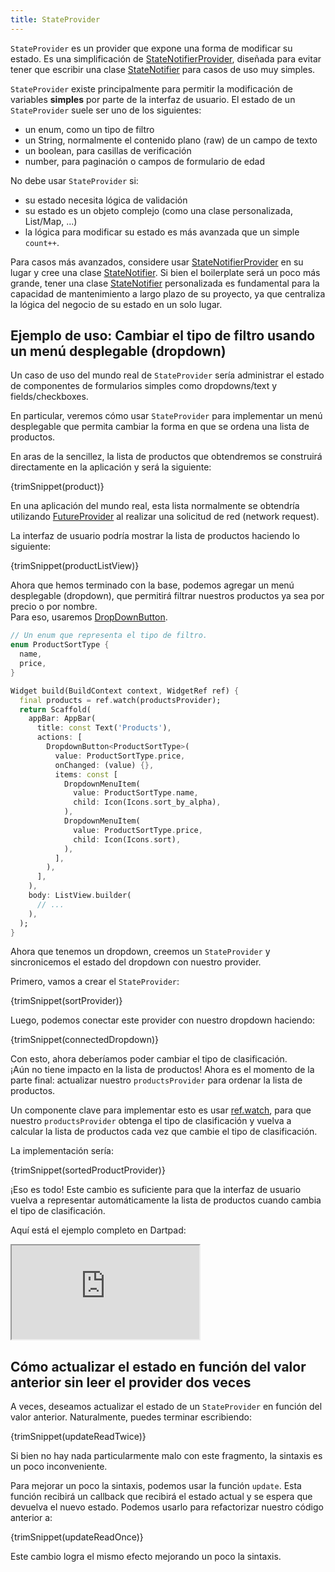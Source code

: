 ```yaml
---
title: StateProvider
---
```



`StateProvider` es un provider que expone una forma de modificar su estado. 
Es una simplificación de [StateNotifierProvider], diseñada para evitar tener 
que escribir una clase [StateNotifier] para casos de uso muy simples.

`StateProvider` existe principalmente para permitir la modificación de variables **simples** por 
parte de la interfaz de usuario. El estado de un `StateProvider` suele ser uno de los siguientes:

- un enum, como un tipo de filtro 
- un String, normalmente el contenido plano (raw) de un campo de texto 
- un boolean, para casillas de verificación 
- number, para paginación o campos de formulario de edad

No debe usar `StateProvider` si:

- su estado necesita lógica de validación
- su estado es un objeto complejo (como una clase personalizada, List/Map, ...)
- la lógica para modificar su estado es más avanzada que un simple `count++`.

Para casos más avanzados, considere usar [StateNotifierProvider] en su lugar y cree una clase [StateNotifier].
Si bien el boilerplate será un poco más grande, tener una clase [StateNotifier] 
personalizada es fundamental para la capacidad de mantenimiento a largo plazo de su proyecto, 
ya que centraliza la lógica del negocio de su estado en un solo lugar.


## Ejemplo de uso: Cambiar el tipo de filtro usando un menú desplegable (dropdown)

Un caso de uso del mundo real de `StateProvider` sería administrar el estado de componentes 
de formularios simples como dropdowns/text y fields/checkboxes.

En particular, veremos cómo usar `StateProvider` para implementar un menú desplegable que 
permita cambiar la forma en que se ordena una lista de productos.

En aras de la sencillez, la lista de productos que obtendremos se construirá 
directamente en la aplicación y será la siguiente:

<CodeBlock>{trimSnippet(product)}</CodeBlock>

En una aplicación del mundo real, esta lista normalmente se obtendría utilizando 
[FutureProvider] al realizar una solicitud de red (network request). 

La interfaz de usuario podría mostrar la lista de productos haciendo lo siguiente:

<CodeBlock>{trimSnippet(productListView)}</CodeBlock>

Ahora que hemos terminado con la base, podemos agregar un menú desplegable (dropdown), 
que permitirá filtrar nuestros productos ya sea por precio o por nombre.  
Para eso, usaremos [DropDownButton](https://api.flutter.dev/flutter/material/DropdownButton-class.html).

```dart
// Un enum que representa el tipo de filtro.
enum ProductSortType {
  name,
  price,
}

Widget build(BuildContext context, WidgetRef ref) {
  final products = ref.watch(productsProvider);
  return Scaffold(
    appBar: AppBar(
      title: const Text('Products'),
      actions: [
        DropdownButton<ProductSortType>(
          value: ProductSortType.price,
          onChanged: (value) {},
          items: const [
            DropdownMenuItem(
              value: ProductSortType.name,
              child: Icon(Icons.sort_by_alpha),
            ),
            DropdownMenuItem(
              value: ProductSortType.price,
              child: Icon(Icons.sort),
            ),
          ],
        ),
      ],
    ),
    body: ListView.builder(
      // ... 
    ),
  );
}
```

Ahora que tenemos un dropdown, creemos un `StateProvider` 
y sincronicemos el estado del dropdown con nuestro provider.

Primero, vamos a crear el `StateProvider`:

<CodeBlock>{trimSnippet(sortProvider)}</CodeBlock>

Luego, podemos conectar este provider con nuestro dropdown haciendo:

<CodeBlock>{trimSnippet(connectedDropdown)}</CodeBlock>

Con esto, ahora deberíamos poder cambiar el tipo de clasificación.  
¡Aún no tiene impacto en la lista de productos! Ahora es el momento de la parte final: 
actualizar nuestro `productsProvider` para ordenar la lista de productos.

Un componente clave para implementar esto es usar [ref.watch], para que nuestro `productsProvider` 
obtenga el tipo de clasificación y vuelva a calcular la lista de productos cada vez que cambie 
el tipo de clasificación.

La implementación sería:

<CodeBlock>{trimSnippet(sortedProductProvider)}</CodeBlock>

¡Eso es todo! Este cambio es suficiente para que la interfaz de usuario vuelva a representar 
automáticamente la lista de productos cuando cambia el tipo de clasificación. 

Aquí está el ejemplo completo en Dartpad:

<iframe
  src="https://dartpad.dev/embed-flutter.html?gh_owner=rrousselGit&gh_repo=riverpod&gh_path=website%2Fdocs%2Fproviders%2Fstate_provider"
  style={{ border: 0, width: "100%", aspectRatio: "2/1.5" }}
></iframe>

## Cómo actualizar el estado en función del valor anterior sin leer el provider dos veces

A veces, deseamos actualizar el estado de un `StateProvider` en función del valor anterior. 
Naturalmente, puedes terminar escribiendo:

<CodeBlock>{trimSnippet(updateReadTwice)}</CodeBlock>

Si bien no hay nada particularmente malo con este fragmento, la sintaxis es un poco inconveniente.

Para mejorar un poco la sintaxis, podemos usar la función `update`. Esta función 
recibirá un callback que recibirá el estado actual y se espera que devuelva 
el nuevo estado. Podemos usarlo para refactorizar nuestro código anterior a:

<CodeBlock>{trimSnippet(updateReadOnce)}</CodeBlock>

Este cambio logra el mismo efecto mejorando un poco la sintaxis.

[ref.watch]: ../concepts/reading#uso-de-refwatch-para-observar-a-un-provider
[ref.read]: ../concepts/reading#uso-de-refread-para-obtener-el-estado-de-un-provider-una-vez
[statenotifierprovider]: ./state_notifier_provider
[futureprovider]: ./future_provider
[statenotifier]: https://pub.dev/documentation/state_notifier/latest/state_notifier/StateNotifier-class.html
[provider]: ./provider
[asyncvalue]: https://pub.dev/documentation/riverpod/latest/riverpod/AsyncValue-class.html
[future]: https://api.dart.dev/dart-async/Future-class.html
[family]: ../concepts/modifiers/family

